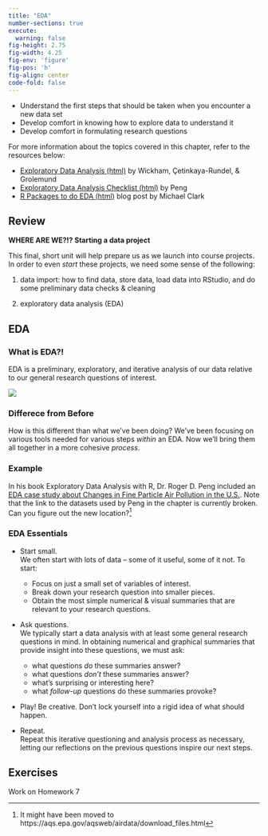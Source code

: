 ```yaml
---
title: "EDA"
number-sections: true
execute: 
  warning: false
fig-height: 2.75
fig-width: 4.25
fig-env: 'figure'
fig-pos: 'h'
fig-align: center
code-fold: false
---
```




::: {.callout-caution title="Learning Goals"}

-   Understand the first steps that should be taken when you encounter a new data set
-   Develop comfort in knowing how to explore data to understand it
-   Develop comfort in formulating research questions

:::



::: {.callout-note title="Additional Resources"}
For more information about the topics covered in this chapter, refer to the resources below:

-   [Exploratory Data Analysis (html)](https://r4ds.hadley.nz/eda) by Wickham, Çetinkaya-Rundel, & Grolemund
-   [Exploratory Data Analysis Checklist (html)](https://bookdown.org/rdpeng/exdata/exploratory-data-analysis-checklist.html) by Peng
- [R Packages to do EDA (html)](https://m-clark.github.io/posts/2020-07-10-eda/) blog post by Michael Clark
:::


## Review


**WHERE ARE WE?!? Starting a data project**

This final, short unit will help prepare us as we launch into course projects. In order to even *start* these projects, we need some sense of the following:

1.  data import: how to find data, store data, load data into RStudio, and do some preliminary data checks & cleaning

2.  exploratory data analysis (EDA)


## EDA

### What is EDA?! {-}

EDA is a preliminary, exploratory, and iterative analysis of our data relative to our general research questions of interest.

![](https://mac-stat.github.io/images/112/eda.png)



### Differece from Before {-}

How is this different than what we’ve been doing?  We've been focusing on various tools needed for various steps *within* an EDA. Now we'll bring them all together in a more cohesive *process*.



### Example {-}

In his book Exploratory Data Analysis with R, Dr. Roger D. Peng included an [EDA case study about Changes in Fine Particle Air Pollution in the U.S.](https://bookdown.org/rdpeng/exdata/data-analysis-case-study-changes-in-fine-particle-air-pollution-in-the-u-s-.html).  Note that the link to the datasets used by Peng in the chapter is currently broken.  Can you figure out the new location?^[It might have been moved to https://aqs.epa.gov/aqsweb/airdata/download_files.html]


### EDA Essentials {-}

-   Start small.\
    We often start with lots of data -- some of it useful, some of it not. To start:

    -   Focus on just a small set of variables of interest.
    -   Break down your research question into smaller pieces.
    -   Obtain the most simple numerical & visual summaries that are relevant to your research questions.

-   Ask questions.\
    We typically start a data analysis with at least some general research questions in mind. In obtaining numerical and graphical summaries that provide insight into these questions, we must ask:

    -   what questions *do* these summaries answer?
    -   what questions *don't* these summaries answer?
    -   what's surprising or interesting here?
    -   what *follow-up* questions do these summaries provoke?

-   Play! Be creative. Don't lock yourself into a rigid idea of what should happen.

-   Repeat.\
    Repeat this iterative questioning and analysis process as necessary, letting our reflections on the previous questions inspire our next steps.


## Exercises

Work on Homework 7
